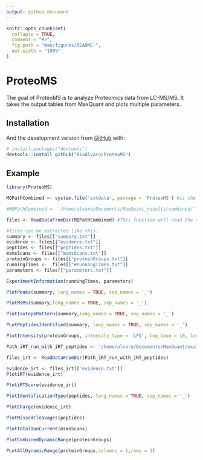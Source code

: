 ```yaml
---
output: github_document
---
```


<!-- README.md is generated from README.Rmd. Please edit that file -->

```r
knitr::opts_chunk$set(
  collapse = TRUE,
  comment = "#>",
  fig.path = "man/figures/README-",
  out.width = "100%"
)
```

# ProteoMS

<!-- badges: start -->
<!-- badges: end -->

The goal of ProteoMS is to analyze Proteomics data from LC-MS/MS. It takes the output tables from MaxQuant and plots multiple parameters.

## Installation

<!-- You can install thess released version of ProteoMS from [CRAN](https://CRAN.R-project.org) with: -->

<!-- ``` r -->
<!-- install.packages("ProteoMS") -->
<!-- ``` -->

And the development version from [GitHub](https://github.com/) with:

``` r
# install.packages("devtools")
devtools::install_github("BioAlvaro/ProteoMS")
```
## Example

```r
library(ProteoMS)
```

```r
MQPathCombined <- system.file('extdata', package = 'ProteoMS') #is the directory with the output of the MaxQuant analysis.

#MQPathCombined <- '/home/alvaro/Documents/MaxQuant_results/combined/'

files <- ReadDataFromDir(MQPathCombined) #This function will read the tables needed for creating the outputs.

#files can be extracted like this:
summary <- files[["summary.txt"]]
evidence <- files[["evidence.txt"]]
peptides <- files[["peptides.txt"]]
msmsScans <- files[["msmsScans.txt"]]  
proteinGroups <- files[["proteinGroups.txt"]]
runningTimes <-  files[["#runningTimes.txt"]]
parameters <- files[["parameters.txt"]]
```


```r
ExperimentInformation(runningTimes, parameters) 
```



```r
PlotPeaks(summary, long_names = TRUE, sep_names = '_')
```


```r
PlotMsMs(summary,long_names = TRUE, sep_names = '_')
```


```r
PlotIsotopePattern(summary,long_names = TRUE, sep_names = '_')
```


```r
PLotPeptidesIdentified(summary, long_names = TRUE, sep_names = '_')
```

```r

PlotIntensity(proteinGroups, intensity_type = 'LFQ', log_base = 10, long_names = TRUE, sep_names = '_')

```


```r
Path_iRT_run_with_iRT_peptides <- '/home/alvaro/Documents/MaxQuant/example3/'

files_irt <- ReadDataFromDir(Path_iRT_run_with_iRT_peptides)

evidence_irt <- files_irt[['evidence.txt']]
PlotiRT(evidence_irt)
```


```r

PlotiRTScore(evidence_irt)

```



```r
PlotIdentificationType(peptides, long_names = TRUE, sep_names = '_')
```


```r
PlotCharge(evidence_irt)
```
```r

PlotMissedCleavages(peptides)

```


```r
PlotTotalIonCurrent(msmsScans)
```

```r
PlotCombinedDynamicRange(proteinGroups)
```

```r
PLotAllDynamicRange(proteinGroups,columns = 1,rows = 3)
```

